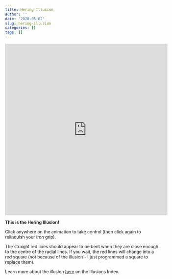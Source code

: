 ```yaml
---
title: Hering Illusion
author: ''
date: '2020-05-02'
slug: hering-illusion
categories: []
tags: []
---
```

<iframe src="https://editor.p5js.org/daikman/embed/yOG6PuDD2" style="width: 530px; height: 560px; border: none;"></iframe>

<b>This is the Hering Illusion!</b>

Click anywhere on the animation to take control (then click again to relinquish your iron grip).

The straight red lines should appear to be bent when they are close enough to the centre of the radial lines. If you wait, the red lines will change into a red square (not because of the illusion - I just programmed a square to replace them).

Learn more about the illusion [here](https://www.illusionsindex.org/ir/hering-illusion#:~:text=The%20Hering%20Illusion%20is%20one,lines%2C%20or%20other%20intersecting%20shapes.){target="_blank"} on the Illusions Index.